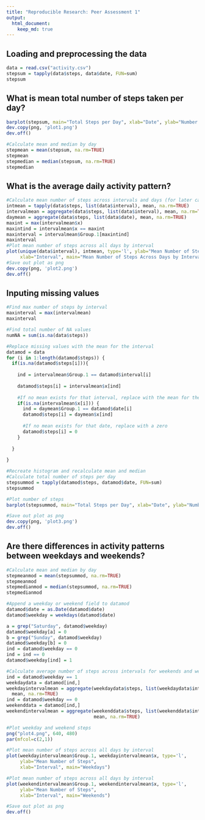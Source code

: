```yaml
---
title: "Reproducible Research: Peer Assessment 1"
output: 
  html_document:
    keep_md: true
---
```



## Loading and preprocessing the data
```r
data = read.csv("activity.csv")
stepsum = tapply(data$steps, data$date, FUN=sum)
stepsum
```

## What is mean total number of steps taken per day?
```r
barplot(stepsum, main="Total Steps per Day", xlab="Date", ylab="Number of Steps")
dev.copy(png, 'plot1.png')
dev.off()

#Calculate mean and median by day
stepmean = mean(stepsum, na.rm=TRUE)
stepmean
stepmedian = median(stepsum, na.rm=TRUE)
stepmedian
```

## What is the average daily activity pattern?
```r
#Calculate mean number of steps across intervals and days (for later calculations)
intmean = tapply(data$steps, list(data$interval), mean, na.rm=TRUE)
intervalmean = aggregate(data$steps, list(data$interval), mean, na.rm=TRUE)
daymean = aggregate(data$steps, list(data$date), mean, na.rm=TRUE)
maxint = max(intervalmean$x)
maxintind = intervalmean$x == maxint
maxinterval = intervalmean$Group.1[maxintind]
maxinterval
#Plot mean number of steps across all days by interval
plot(unique(data$interval), intmean, type='l', ylab="Mean Number of Steps", 
     xlab="Interval", main="Mean Number of Steps Across Days by Interval")
#Save out plot as png
dev.copy(png, 'plot2.png')
dev.off()
```


## Inputing missing values
```r
#Find max number of steps by interval
maxinterval = max(intervalmean)
maxinterval

#Find total number of NA values
numNA = sum(is.na(data$steps))

#Replace missing values with the mean for the interval
datamod = data
for (i in 1:length(datamod$steps)) {
  if(is.na(datamod$steps[i])){
    
    ind = intervalmean$Group.1 == datamod$interval[i]
    
    datamod$steps[i] = intervalmean$x[ind]
    
    #If no mean exists for that interval, replace with the mean for the day
    if(is.na(intervalmean$x[i])) {
      ind = daymean$Group.1 == datamod$date[i]
      datamod$steps[i] = daymean$x[ind]
      
      #If no mean exists for that date, replace with a zero
      datamod$steps[i] = 0
    }
    
  }
  
}

#Recreate histogram and recalculate mean and median
#Calculate total number of steps per day
stepsummod = tapply(datamod$steps, datamod$date, FUN=sum)
stepsummod

#Plot number of steps
barplot(stepsummod, main="Total Steps per Day", xlab="Date", ylab="Number of Steps")

#Save out plot as png
dev.copy(png, 'plot3.png')
dev.off()
```

## Are there differences in activity patterns between weekdays and weekends?
```r
#Calculate mean and median by day
stepmeanmod = mean(stepsummod, na.rm=TRUE)
stepmeanmod
stepmedianmod = median(stepsummod, na.rm=TRUE)
stepmedianmod

#Append a weekday or weekend field to datamod
datamod$date = as.Date(datamod$date)
datamod$weekday = weekdays(datamod$date)

a = grep("Saturday", datamod$weekday)
datamod$weekday[a] = 0
b = grep("Sunday", datamod$weekday)
datamod$weekday[b] = 0
ind = datamod$weekday == 0
ind = ind == 0
datamod$weekday[ind] = 1

#Calculate average number of steps across intervals for weekends and weekdays
ind = datamod$weekday == 1
weekdaydata = datamod[ind,]
weekdayintervalmean = aggregate(weekdaydata$steps, list(weekdaydata$interval), 
  mean, na.rm=TRUE)
ind = datamod$weekday == 0
weekenddata = datamod[ind,]
weekendintervalmean = aggregate(weekenddata$steps, list(weekenddata$interval), 
                                mean, na.rm=TRUE)

#Plot weekday and weekend steps
png("plot4.png", 640, 480)
par(mfcol=c(2,1))

#Plot mean number of steps across all days by interval
plot(weekdayintervalmean$Group.1, weekdayintervalmean$x, type='l', 
     ylab="Mean Number of Steps", 
     xlab="Interval", main="Weekdays")

#Plot mean number of steps across all days by interval
plot(weekendintervalmean$Group.1, weekendintervalmean$x, type='l', 
     ylab="Mean Number of Steps", 
     xlab="Interval", main="Weekends")

#Save out plot as png
dev.off()
```
